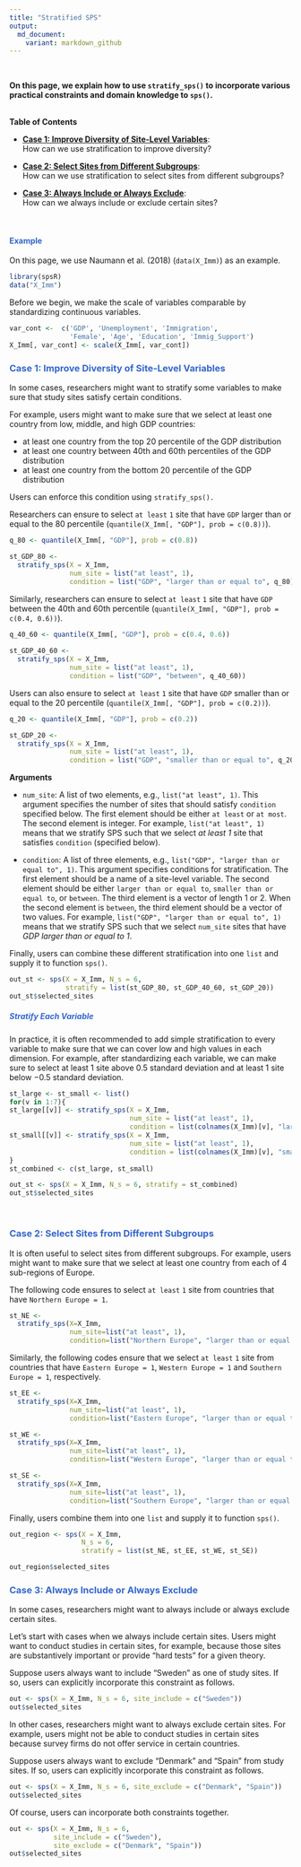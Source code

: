 ```yaml
---
title: "Stratified SPS"
output: 
  md_document:
    variant: markdown_github
---
```


<br>

<p class = "h5">**On this page, we explain how to use `stratify_sps()` to incorporate various practical constraints and domain knowledge to `sps()`.**</p> 

<br>
<div class="card bg-light mb-3">
  <div class="card-header">**Table of Contents**</div>
  <div class="card-body">
  * [**Case 1: Improve Diversity of Site-Level Variables**](#case2): <br>
  How can we use stratification to improve diversity?

  * [**Case 2: Select Sites from Different Subgroups**](#case3): <br>
  How can we use stratification to select sites from different subgroups?
  
  * [**Case 3: Always Include or Always Exclude**](#case1): <br> 
  How can we always include or exclude certain sites? 
  
  </div>
</div>

<br>

#### <span style="color:#3366CC">Example</span>

On this page, we use Naumann et al. (2018) (`data(X_Imm)`) as an example.

```r
library(spsR)
data("X_Imm")
```

Before we begin, we make the scale of variables comparable by standardizing continuous variables. 
```r
var_cont <-  c('GDP', 'Unemployment', 'Immigration', 
               'Female', 'Age', 'Education', 'Immig_Support')
X_Imm[, var_cont] <- scale(X_Imm[, var_cont])
```

### <span style="color:#3366CC">**Case 1: Improve Diversity of Site-Level Variables**</span> {#case1}
<p class="lh-lg">
</p>

In some cases, researchers might want to stratify some variables to make sure that study sites satisfy certain conditions. 

For example, users might want to make sure that we select at least one country from low, middle, and high GDP countries:

* at least one country from the top 20 percentile of the GDP distribution
* at least one country between 40th and 60th percentiles of the GDP distribution 
* at least one country from the bottom 20 percentile of the GDP distribution

Users can enforce this condition using `stratify_sps().` 

Researchers can ensure to select `at least` `1` site that have `GDP` larger than or equal to the 80 percentile (`quantile(X_Imm[, "GDP"], prob = c(0.8))`).  

```r
q_80 <- quantile(X_Imm[, "GDP"], prob = c(0.8))

st_GDP_80 <- 
  stratify_sps(X = X_Imm, 
               num_site = list("at least", 1), 
               condition = list("GDP", "larger than or equal to", q_80))
```

Similarly, researchers can ensure to select `at least` `1` site that have `GDP` between the 40th and 60th percentile (`quantile(X_Imm[, "GDP"], prob = c(0.4, 0.6))`). 

```r
q_40_60 <- quantile(X_Imm[, "GDP"], prob = c(0.4, 0.6))
         
st_GDP_40_60 <- 
  stratify_sps(X = X_Imm, 
               num_site = list("at least", 1), 
               condition = list("GDP", "between", q_40_60))
```

Users can also ensure to select `at least` `1` site that have `GDP` smaller than or equal to the 20 percentile (`quantile(X_Imm[, "GDP"], prob = c(0.2))`).  

```r
q_20 <- quantile(X_Imm[, "GDP"], prob = c(0.2))

st_GDP_20 <-  
  stratify_sps(X = X_Imm, 
               num_site = list("at least", 1), 
               condition = list("GDP", "smaller than or equal to", q_20))
```

**Arguments**

* `num_site`: A list of two elements, e.g., `list("at least", 1)`. This argument specifies the number of sites that should satisfy `condition` specified below. The first element should be either `at least` or `at most`. The second element is integer. For example, `list("at least", 1)` means that we stratify SPS such that we select *at least 1* site that satisfies `condition` (specified below).

* `condition`: A list of three elements, e.g., `list("GDP", "larger than or equal to", 1)`. This argument specifies conditions for stratification. The first element should be a name of a site-level variable. The second element should be either `larger than or equal to`, `smaller than or equal to`, or `between`. The third element is a vector of length 1 or 2. When the second element is `between`, the third element should be a vector of two values. For example, `list("GDP", "larger than or equal to", 1)` means that we stratify SPS such that we select `num_site` sites that have *GDP larger than or equal to 1*.

Finally, users can combine these different stratification into one `list` and supply it to function `sps()`. 

```r
out_st <- sps(X = X_Imm, N_s = 6, 
              stratify = list(st_GDP_80, st_GDP_40_60, st_GDP_20))
out_st$selected_sites
```

##### <span style="color:#3366CC">Stratify Each Variable</span> 

In practice, it is often recommended to add simple stratification to every variable to make sure that we can cover low and high values in each dimension. For example, after standardizing each variable, we can make sure to select at least 1 site above 0.5 standard deviation and at least 1 site below −0.5 standard deviation.

```r
st_large <- st_small <- list()
for(v in 1:7){
st_large[[v]] <- stratify_sps(X = X_Imm, 
                              num_site = list("at least", 1), 
                              condition = list(colnames(X_Imm)[v], "larger than or equal to", 0.5))
st_small[[v]] <- stratify_sps(X = X_Imm, 
                              num_site = list("at least", 1), 
                              condition = list(colnames(X_Imm)[v], "smaller than or equal to", -0.5))
}
st_combined <- c(st_large, st_small)
```

```r
out_st <- sps(X = X_Imm, N_s = 6, stratify = st_combined)
out_st$selected_sites
```

<br>

### <span style="color:#3366CC">**Case 2: Select Sites from Different Subgroups**</span>  {#case2}
<p class="lh-lg">
</p>

It is often useful to select sites from different subgroups. For example, users might want to make sure that we select at least one country from each of 4 sub-regions of Europe. 

The following code ensures to select `at least` `1` site from countries that have `Northern Europe = 1`.

```r
st_NE <- 
  stratify_sps(X=X_Imm, 
               num_site=list("at least", 1), 
               condition=list("Northern Europe", "larger than or equal to", 1))
```

Similarly, the following codes ensure that we select `at least` `1` site from countries that have `Eastern Europe = 1`, `Western Europe = 1` and `Southern Europe = 1`, respectively.

```r
st_EE <- 
  stratify_sps(X=X_Imm, 
               num_site=list("at least", 1), 
               condition=list("Eastern Europe", "larger than or equal to", 1))

st_WE <- 
  stratify_sps(X=X_Imm, 
               num_site=list("at least", 1), 
               condition=list("Western Europe", "larger than or equal to", 1))

st_SE <- 
  stratify_sps(X=X_Imm, 
               num_site=list("at least", 1), 
               condition=list("Southern Europe", "larger than or equal to", 1))
```

Finally, users combine them into one `list` and supply it to function `sps()`. 

```r
out_region <- sps(X = X_Imm, 
                  N_s = 6, 
                  stratify = list(st_NE, st_EE, st_WE, st_SE))
```

```r
out_region$selected_sites
```

### <span style="color:#3366CC">**Case 3: Always Include or Always Exclude**</span> {#case3}
<p class="lh-lg">
</p>

In some cases, researchers might want to always include or always exclude certain sites. 

Let's start with cases when we always include certain sites. Users might want to conduct studies in certain sites, for example, because those sites are substantively important or provide "hard tests" for a given theory. 

Suppose users always want to include "Sweden" as one of study sites. If so, users can explicitly incorporate this constraint as follows. 

```r
out <- sps(X = X_Imm, N_s = 6, site_include = c("Sweden"))
out$selected_sites
```

In other cases, researchers might want to always exclude certain sites. For example, users might not be able to conduct studies in certain sites because survey firms do not offer service in certain countries. 

Suppose users always want to exclude "Denmark" and "Spain" from study sites. If so, users can explicitly incorporate this constraint as follows. 

```r
out <- sps(X = X_Imm, N_s = 6, site_exclude = c("Denmark", "Spain"))
out$selected_sites
```

Of course, users can incorporate both constraints together. 

```r
out <- sps(X = X_Imm, N_s = 6, 
           site_include = c("Sweden"), 
           site_exclude = c("Denmark", "Spain"))
out$selected_sites
```
